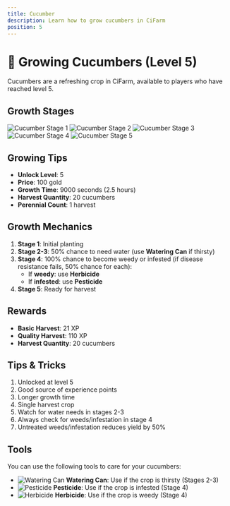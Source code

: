 ```yaml
---
title: Cucumber
description: Learn how to grow cucumbers in CiFarm
position: 5
---
```


# 🥬 Growing Cucumbers (Level 5)

Cucumbers are a refreshing crop in CiFarm, available to players who have reached level 5.

## Growth Stages

![Cucumber Stage 1](/crops/cucumber/1.png)
![Cucumber Stage 2](/crops/cucumber/2.png)
![Cucumber Stage 3](/crops/cucumber/3.png)
![Cucumber Stage 4](/crops/cucumber/4.png)
![Cucumber Stage 5](/crops/cucumber/5.png)

## Growing Tips

- **Unlock Level**: 5
- **Price**: 100 gold
- **Growth Time**: 9000 seconds (2.5 hours)
- **Harvest Quantity**: 20 cucumbers
- **Perennial Count**: 1 harvest

## Growth Mechanics

1. **Stage 1**: Initial planting
2. **Stage 2-3**: 50% chance to need water (use **Watering Can** if thirsty)
3. **Stage 4**: 100% chance to become weedy or infested (if disease resistance fails, 50% chance for each):
   - If **weedy**: use **Herbicide**
   - If **infested**: use **Pesticide**
4. **Stage 5**: Ready for harvest

## Rewards

- **Basic Harvest**: 21 XP
- **Quality Harvest**: 110 XP
- **Harvest Quantity**: 20 cucumbers

## Tips & Tricks

1. Unlocked at level 5
2. Good source of experience points
3. Longer growth time
4. Single harvest crop
5. Watch for water needs in stages 2-3
6. Always check for weeds/infestation in stage 4
7. Untreated weeds/infestation reduces yield by 50%

## Tools

You can use the following tools to care for your cucumbers:

- ![Watering Can](/tools/watering-can.png) **Watering Can**: Use if the crop is thirsty (Stages 2-3)
- ![Pesticide](/tools/pesticide.png) **Pesticide**: Use if the crop is infested (Stage 4)
- ![Herbicide](/tools/herbicide.png) **Herbicide**: Use if the crop is weedy (Stage 4) 